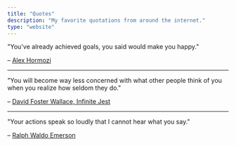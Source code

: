 ```yaml
---
title: "Quotes"
description: "My favorite quotations from around the internet."
type: "website"
---
```


"You've already achieved goals, you said would make you happy."

– [Alex Hormozi](https://twitter.com/AlexHormozi/status/1656229127563689985)

---

"You will become way less concerned with what other people think of you when you realize how seldom they do."

– [David Foster Wallace, Infinite Jest](https://www.goodreads.com/quotes/385500-you-will-become-way-less-concerned-with-what-other-people)

---

"Your actions speak so loudly that I cannot hear what you say."

– [Ralph Waldo Emerson](https://www.goodreads.com/quotes/486985-your-actions-speak-so-loudly-i-can-not-hear-what)
